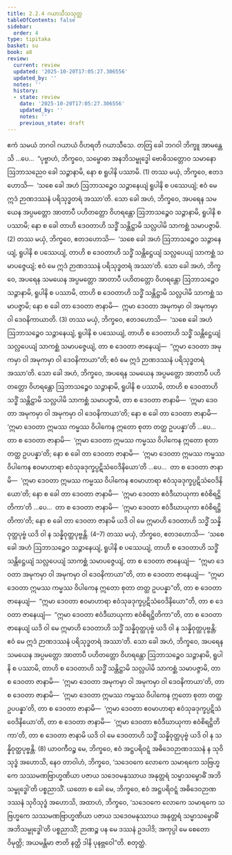 ```yaml
---
title: 2.2.4 ဂယာသီသသုတ္တ
tableOfContents: false
sidebar:
  order: 4
type: tipitaka
basket: su
book: a8
review:
  current: review
  updated: '2025-10-20T17:05:27.306556'
  updated_by: ''
  notes: ''
  history:
  - state: review
    date: '2025-10-20T17:05:27.306556'
    updated_by: ''
    notes: ''
    previous_state: draft
---
```



<DynamicBreadcrumb />


<ReviewStatus review={frontmatter.review} showDetails={true} />

<HypothesisAnnotation frontmatter={frontmatter} />

<Division number="64" book="a8" e="ch" v="17" p="123">

<Paragraph number="652" book="a8">
ဧကံ သမယံ ဘဂဝါ ဂယာယံ ဝိဟရတိ ဂယာသီသေ. တတြ ခေါ ဘဂဝါ ဘိက္ခူ အာမန္တေသိ …ပေ…  “ပုဗ္ဗာဟံ, ဘိက္ခဝေ, သမ္ဗောဓာ အနဘိသမ္ဗုဒ္ဓေါ ဗောဓိသတ္တောဝ သမာနော ဩဘာသညေဝ ခေါ သဉ္ဇာနာမိ, နော စ ရူပါနိ ပဿာမိ. (1)
</Paragraph>

<Paragraph number="653" book="a8">
တဿ မယှံ, ဘိက္ခဝေ, ဧတဒဟောသိ—  ‘သစေ ခေါ အဟံ ဩဘာသဉ္စေဝ သဉ္ဇာနေယျံ ရူပါနိ စ ပဿေယျံ; ဧဝံ မေ ဣဒံ ဉာဏဒဿနံ ပရိသုဒ္ဓတရံ အဿာ’တိ.
</Paragraph>

<Paragraph number="654" book="a8">
သော ခေါ အဟံ, ဘိက္ခဝေ, အပရေန သမယေန အပ္ပမတ္တော အာတာပီ ပဟိတတ္တော ဝိဟရန္တော ဩဘာသဉ္စေဝ သဉ္ဇာနာမိ, ရူပါနိ စ ပဿာမိ; နော စ ခေါ တာဟိ ဒေဝတာဟိ သဒ္ဓိံ သန္တိဋ္ဌာမိ သလ္လပါမိ သာကစ္ဆံ သမာပဇ္ဇာမိ. (2)
</Paragraph>

<Paragraph number="655" book="a8">
တဿ မယှံ, ဘိက္ခဝေ, ဧတဒဟောသိ—  ‘သစေ ခေါ အဟံ ဩဘာသဉ္စေဝ သဉ္ဇာနေယျံ, ရူပါနိ စ ပဿေယျံ, တာဟိ စ ဒေဝတာဟိ သဒ္ဓိံ သန္တိဋ္ဌေယျံ သလ္လပေယျံ သာကစ္ဆံ သမာပဇ္ဇေယျံ; ဧဝံ မေ ဣဒံ ဉာဏဒဿနံ ပရိသုဒ္ဓတရံ အဿာ’တိ.
</Paragraph>

<Paragraph number="656" book="a8">
သော ခေါ အဟံ, ဘိက္ခဝေ, အပရေန သမယေန အပ္ပမတ္တော အာတာပီ ပဟိတတ္တော ဝိဟရန္တော ဩဘာသဉ္စေဝ သဉ္ဇာနာမိ, ရူပါနိ စ ပဿာမိ, တာဟိ စ ဒေဝတာဟိ သဒ္ဓိံ သန္တိဋ္ဌာမိ သလ္လပါမိ သာကစ္ဆံ သမာပဇ္ဇာမိ; နော စ ခေါ တာ ဒေဝတာ ဇာနာမိ—  ဣမာ ဒေဝတာ အမုကမှာ ဝါ အမုကမှာ ဝါ ဒေဝနိကာယာတိ. (3)
</Paragraph>

<Paragraph number="657" book="a8">
တဿ မယှံ, ဘိက္ခဝေ, ဧတဒဟောသိ—  ‘သစေ ခေါ အဟံ ဩဘာသဉ္စေဝ သဉ္ဇာနေယျံ, ရူပါနိ စ ပဿေယျံ, တာဟိ စ ဒေဝတာဟိ သဒ္ဓိံ သန္တိဋ္ဌေယျံ သလ္လပေယျံ သာကစ္ဆံ သမာပဇ္ဇေယျံ, တာ စ ဒေဝတာ ဇာနေယျံ—  “ဣမာ ဒေဝတာ အမုကမှာ ဝါ အမုကမှာ ဝါ ဒေဝနိကာယာ”တိ; ဧဝံ မေ ဣဒံ ဉာဏဒဿနံ ပရိသုဒ္ဓတရံ အဿာ’တိ.
</Paragraph>

<Paragraph number="658" book="a8">
သော ခေါ အဟံ, ဘိက္ခဝေ, အပရေန သမယေန အပ္ပမတ္တော အာတာပီ ပဟိတတ္တော ဝိဟရန္တော ဩဘာသဉ္စေဝ သဉ္ဇာနာမိ, ရူပါနိ စ ပဿာမိ, တာဟိ စ ဒေဝတာဟိ သဒ္ဓိံ သန္တိဋ္ဌာမိ သလ္လပါမိ သာကစ္ဆံ သမာပဇ္ဇာမိ, တာ စ ဒေဝတာ ဇာနာမိ—  ‘ဣမာ ဒေဝတာ အမုကမှာ ဝါ အမုကမှာ ဝါ ဒေဝနိကာယာ’တိ; နော စ ခေါ တာ ဒေဝတာ ဇာနာမိ—  ‘ဣမာ ဒေဝတာ ဣမဿ ကမ္မဿ ဝိပါကေန ဣတော စုတာ တတ္ထ ဥပပန္နာ’တိ …ပေ…  တာ စ ဒေဝတာ ဇာနာမိ—  ‘ဣမာ ဒေဝတာ ဣမဿ ကမ္မဿ ဝိပါကေန ဣတော စုတာ တတ္ထ ဥပပန္နာ’တိ; နော စ ခေါ တာ ဒေဝတာ ဇာနာမိ—  ‘ဣမာ ဒေဝတာ ဣမဿ ကမ္မဿ ဝိပါကေန ဧဝမာဟာရာ ဧဝံသုခဒုက္ခပ္ပဋိသံဝေဒိနိယော’တိ …ပေ…  တာ စ ဒေဝတာ ဇာနာမိ—  ‘ဣမာ ဒေဝတာ ဣမဿ ကမ္မဿ ဝိပါကေန ဧဝမာဟာရာ ဧဝံသုခဒုက္ခပ္ပဋိသံဝေဒိနိယော’တိ; နော စ ခေါ တာ ဒေဝတာ ဇာနာမိ—  ‘ဣမာ ဒေဝတာ ဧဝံဒီဃာယုကာ ဧဝံစိရဋ္ဌိတိကာ’တိ …ပေ…  တာ စ ဒေဝတာ ဇာနာမိ—  ‘ဣမာ ဒေဝတာ ဧဝံဒီဃာယုကာ ဧဝံစိရဋ္ဌိတိကာ’တိ; နော စ ခေါ တာ ဒေဝတာ ဇာနာမိ ယဒိ ဝါ မေ ဣမာဟိ ဒေဝတာဟိ သဒ္ဓိံ သန္နိဝုတ္ထပုဗ္ဗံ ယဒိ ဝါ န သန္နိဝုတ္ထပုဗ္ဗန္တိ. (4–7)
</Paragraph>

<Paragraph number="659" book="a8">
တဿ မယှံ, ဘိက္ခဝေ, ဧတဒဟောသိ—  ‘သစေ ခေါ အဟံ ဩဘာသဉ္စေဝ သဉ္ဇာနေယျံ, ရူပါနိ စ ပဿေယျံ, တာဟိ စ ဒေဝတာဟိ သဒ္ဓိံ သန္တိဋ္ဌေယျံ သလ္လပေယျံ သာကစ္ဆံ သမာပဇ္ဇေယျံ, တာ စ ဒေဝတာ ဇာနေယျံ—  “ဣမာ ဒေဝတာ အမုကမှာ ဝါ အမုကမှာ ဝါ ဒေဝနိကာယာ”တိ, တာ စ ဒေဝတာ ဇာနေယျံ—  “ဣမာ ဒေဝတာ ဣမဿ ကမ္မဿ ဝိပါကေန ဣတော စုတာ တတ္ထ ဥပပန္နာ”တိ, တာ စ ဒေဝတာ ဇာနေယျံ—  “ဣမာ ဒေဝတာ ဧဝမာဟာရာ ဧဝံသုခဒုက္ခပ္ပဋိသံဝေဒိနိယော”တိ, တာ စ ဒေဝတာ ဇာနေယျံ—  “ဣမာ ဒေဝတာ ဧဝံဒီဃာယုကာ ဧဝံစိရဋ္ဌိတိကာ”တိ, တာ စ ဒေဝတာ ဇာနေယျံ ယဒိ ဝါ မေ ဣမာဟိ ဒေဝတာဟိ သဒ္ဓိံ သန္နိဝုတ္ထပုဗ္ဗံ ယဒိ ဝါ န သန္နိဝုတ္ထပုဗ္ဗန္တိ; ဧဝံ မေ ဣဒံ ဉာဏဒဿနံ ပရိသုဒ္ဓတရံ အဿာ’တိ.
</Paragraph>

<Paragraph number="660" book="a8">
သော ခေါ အဟံ, ဘိက္ခဝေ, အပရေန သမယေန အပ္ပမတ္တော အာတာပီ ပဟိတတ္တော ဝိဟရန္တော ဩဘာသဉ္စေဝ သဉ္ဇာနာမိ, ရူပါနိ စ ပဿာမိ, တာဟိ စ ဒေဝတာဟိ သဒ္ဓိံ သန္တိဋ္ဌာမိ သလ္လပါမိ သာကစ္ဆံ သမာပဇ္ဇာမိ, တာ စ ဒေဝတာ ဇာနာမိ—  ‘ဣမာ ဒေဝတာ အမုကမှာ ဝါ အမုကမှာ ဝါ ဒေဝနိကာယာ’တိ, တာ စ ဒေဝတာ ဇာနာမိ—  ‘ဣမာ ဒေဝတာ ဣမဿ ကမ္မဿ ဝိပါကေန ဣတော စုတာ တတ္ထ ဥပပန္နာ’တိ, တာ စ ဒေဝတာ ဇာနာမိ—  ‘ဣမာ ဒေဝတာ ဧဝမာဟာရာ ဧဝံသုခဒုက္ခပ္ပဋိသံဝေဒိနိယော’တိ, တာ စ ဒေဝတာ ဇာနာမိ—  ‘ဣမာ ဒေဝတာ ဧဝံဒီဃာယုကာ ဧဝံစိရဋ္ဌိတိကာ’တိ, တာ စ ဒေဝတာ ဇာနာမိ ယဒိ ဝါ မေ ဒေဝတာဟိ သဒ္ဓိံ သန္နိဝုတ္ထပုဗ္ဗံ ယဒိ ဝါ န သန္နိဝုတ္ထပုဗ္ဗန္တိ. (8)
</Paragraph>

<Paragraph number="661" book="a8">
ယာဝကီဝဉ္စ မေ, ဘိက္ခဝေ, ဧဝံ အဋ္ဌပရိဝဋ္ဋံ အဓိဒေဝဉာဏဒဿနံ န သုဝိသုဒ္ဓံ အဟောသိ, နေဝ တာဝါဟံ, ဘိက္ခဝေ, ‘သဒေဝကေ လောကေ သမာရကေ သဗြဟ္မကေ သဿမဏဗြာဟ္မဏိယာ ပဇာယ သဒေဝမနုဿာယ အနုတ္တရံ သမ္မာသမ္ဗောဓိံ အဘိသမ္ဗုဒ္ဓေါ’တိ ပစ္စညာသိံ. ယတော စ ခေါ မေ, ဘိက္ခဝေ, ဧဝံ အဋ္ဌပရိဝဋ္ဋံ အဓိဒေဝဉာဏဒဿနံ သုဝိသုဒ္ဓံ အဟောသိ, အထာဟံ, ဘိက္ခဝေ, ‘သဒေဝကေ လောကေ သမာရကေ သဗြဟ္မကေ သဿမဏဗြာဟ္မဏိယာ ပဇာယ သဒေဝမနုဿာယ အနုတ္တရံ သမ္မာသမ္ဗောဓိံ အဘိသမ္ဗုဒ္ဓေါ’တိ ပစ္စညာသိံ; ဉာဏဉ္စ ပန မေ ဒဿနံ ဥဒပါဒိ; အကုပ္ပါ မေ စေတောဝိမုတ္တိ; အယမန္တိမာ ဇာတိ နတ္ထိ ဒါနိ ပုနဗ္ဘဝေါ”တိ.

</Paragraph>
</Division>

<Paragraph number="662" type="center" book="a8">
စတုတ္ထံ.
</Paragraph>